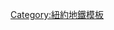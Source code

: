 {{鐵道路線|
| 模板名稱 = 紐約地鐵5號線
| 名稱 = [[File:NYCS-bull-trans-5.svg|紐約地鐵5號線|30px]] [[紐約地鐵5號線]]
| 代表色 = {{MTA color|5}}
| 背景顏色 = #FFFFFF
| 車站列表 = {{Navbox|subgroup
|groupstyle = background: #ececec; text-align: center; width: 8%;
|liststyle = text-align: left;
|group1= '''代里大道線'''
|group1style= border-right:solid 5px #{{NYCS color|green}}; 
|list1= [[伊斯徹斯特-代里大道車站|伊斯徹斯特-代里大道]] - [[貝徹斯特大道車站|貝徹斯特大道]] - [[干丘路車站 (IRT代里大道線)|干丘路]] - [[佩勒姆公園道車站 (IRT代里大道線)|佩勒姆公園道]] - [[莫里斯公園車站|莫里斯公園]]
|group2= '''白原路線'''
|group2style= border-right:solid 5px #{{NYCS color|green}};
|list2= [[涅雷大道車站|涅雷大道]] - [[233街車站|233街]] - [[225街車站|225街]] - [[219街車站|219街]] - [[干丘路車站 (IRT白原路線)|干丘路]] - [[柏克大道車站|柏克大道]] - [[阿勒頓大道車站|阿勒頓大道]] - [[佩勒姆公園道車站 (IRT白原路線)|佩勒姆公園路]] - [[布朗克斯公園東車站|布朗克斯公園東]]
|group3= '''主線'''
|group3style= border-right:solid 5px #{{NYCS color|green}};
|list3= [[東180街車站|東180街]] - [[西農莊廣場-東特雷蒙特大道車站|西農莊廣場-東特雷蒙特大道]] - [[174街車站 (IRT白原路線)|174街]] - [[自由人街車站|自由人街]] - [[辛普森街車站|辛普森街]] - [[因特韋勒大道車站|因特韋勒大道]] - [[展望大道車站 (IRT白原路線)|展望大道]] - [[傑克遜大道車站 (IRT白原路線)|傑克遜大道]] - [[第三大道-149街車站|第三大道-149街]] - [[149街-大廣場車站|149街-大廣場]] - [[138街-大廣場車站|138街-大廣場]] - [[125街車站 (IRT萊辛頓大道線)|125街]] - [[86街車站 (IRT萊辛頓大道線)|86街]] - [[萊辛頓大道／59街車站|59街]] - [[大中央-42街車站|大中央-42街]] - [[14街-聯合廣場車站|14街-聯合廣場]] - [[布魯克林大橋-市政府／錢伯斯街車站|布魯克林大橋-市政府]] - [[福爾頓街車站|福爾頓街]] - [[華爾街車站 (IRT萊辛頓大道線)|華爾街]] - [[滾球綠地車站|滾球綠地]] - [[區公所／法庭街車站|區公所]] - [[內文斯街車站|內文斯街]] - [[大西洋大道-巴克萊中心車站|大西洋大道]] - [[富蘭克林大道／植物園車站|富蘭克林大道]]
|group4= '''諾斯特蘭大道線'''
|group4style= border-right:solid 5px #{{NYCS color|green}};
|list4= [[總統街車站 (IRT諾斯特蘭大道線)|總統街]] - [[斯特陵街車站|斯特陵街]] - [[文斯洛普街車站|文斯洛普街]] - [[教堂大道車站 (IRT諾斯特蘭大道線)|教堂大道]] - [[貝弗里路車站 (IRT諾斯特蘭大道線)|貝弗里路]] - [[紐科克大道車站|紐科克大道]] - [[夫拉特布什大道-布魯克林學院車站|夫拉特布什大道-布魯克林學院]]
|group5= '''新地段線'''
|group5style= border-right:solid 5px #{{NYCS color|green}};
|list5= [[皇冠高地-猶提卡大道車站|皇冠高地-猶提卡大道]] - [[蘇特大道-魯特蘭路車站|蘇特大道-魯特蘭路]] - [[沙拉托加大道車站 (IRT新地段線)|沙拉托加大道]] - [[洛克威大道車站 (IRT新地段線)|洛克威大道]] - [[朱尼烏斯街車站|朱尼烏斯街]] - [[賓夕法尼亞大道車站 (IRT新地段線)|賓夕法尼亞大道]] - [[凡希克凌大道車站 (IRT新地段線)|凡希克凌大道]] - [[新地段大道車站 (IRT新地段線)|新地段大道]]
}}
}}<noinclude>
[[Category:紐約地鐵模板]]
</noinclude>